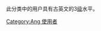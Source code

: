 {{Empty category}}
此分类中的用户具有古英文的3[[Wikipedia:巴別#開始使用巴別語言模板|级]]水平。

[[Category:Ang_使用者|Category:Ang 使用者]]